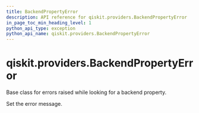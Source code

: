 ```yaml
---
title: BackendPropertyError
description: API reference for qiskit.providers.BackendPropertyError
in_page_toc_min_heading_level: 1
python_api_type: exception
python_api_name: qiskit.providers.BackendPropertyError
---
```


<span id="qiskit-providers-backendpropertyerror" />

# qiskit.providers.BackendPropertyError

<Class id="qiskit.providers.BackendPropertyError" github="https://github.com/qiskit/qiskit/tree/stable/0.24/qiskit/providers/exceptions.py" signature="BackendPropertyError(*message)">
  Base class for errors raised while looking for a backend property.

  Set the error message.
</Class>

